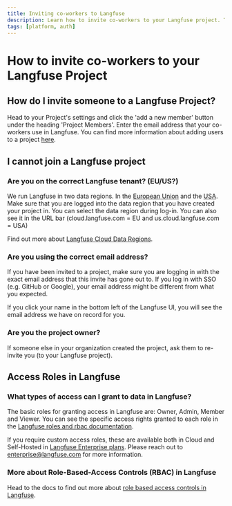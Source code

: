 ```yaml
---
title: Inviting co-workers to Langfuse
description: Learn how to invite co-workers to your Langfuse project. This guide provides step-by-step instructions on adding users to your project and troubleshooting common issues.
tags: [platform, auth]
---
```


# How to invite co-workers to your Langfuse Project

## How do I invite someone to a Langfuse Project?

Head to your Project's settings and click the 'add a new member' button under the heading 'Project Members'. Enter the email address that your co-workers use in Langfuse. You can find more information about adding users to a project [here](/docs/rbac#add-users-to-a-project).

## I cannot join a Langfuse project

### Are you on the correct Langfuse tenant? (EU/US?)

We run Langfuse in two data regions. In the [European Union](https://cloud.langfuse.com) and the [USA](https://us.cloud.langfuse.com).
Make sure that you are logged into the data region that you have created your project in. You can select the data region during log-in. You can also see it in the URL bar (cloud.langfuse.com = EU and us.cloud.langfuse.com = USA)

Find out more about [Langfuse Cloud Data Regions](/security/data-regions).

### Are you using the correct email address?

If you have been invited to a project, make sure you are logging in with the exact email address that this invite has gone out to. If you log in with SSO (e.g. GitHub or Google), your email address might be different from what you expected.

If you click your name in the bottom left of the Langfuse UI, you will see the email address we have on record for you.

### Are you the project owner?

If someone else in your organization created the project, ask them to re-invite you (to your Langfuse project).

## Access Roles in Langfuse

### What types of access can I grant to data in Langfuse?

The basic roles for granting access in Langfuse are: Owner, Admin, Member and Viewer. You can see the specific access rights granted to each role in the [Langfuse roles and rbac documentation](/docs/rbac#roles).

If you require custom access roles, these are available both in Cloud and Self-Hosted in [Langfuse Enterprise plans](/enterprise). Please reach out to enterprise@langfuse.com for more information.

### More about Role-Based-Access Controls (RBAC) in Langfuse

Head to the docs to find out more about [role based access controls in Langfuse](/docs/rbac).
